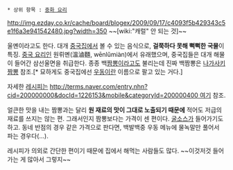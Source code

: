  * 상위 항목 : [[중화 요리]]

http://img.ezday.co.kr/cache/board/blogex/2009/09/17/c4093f5b429343c5e1f6a3e941542480.jpg?width=350
~~[wiki:"캐럴" 안 되는 것]~~

울몐이라고도 한다. 대개 [[중국집]]에서 볼 수 있는 음식으로, '''걸쭉하다 못해 뻑뻑한 국물'''이 특징. [[중국 요리]]인 원뤼몐(溫滷麵, wēnlŭmiàn)에서 유래했으며, 중국집들은 대개 해물이 들어간 삼선울면을 취급한다. 종종 백[[짬뽕]]이라고도 불리는데 진짜 백짬뽕은 [[나가사키 짬뽕]] 참조.[* 묘하게도 중국집에선 [[우동]]이란 이름으로 팔고 있는 거다.]

자세한 [[레시피]]는 [[http://terms.naver.com/entry.nhn?cid=200000000&docId=1226153&mobile&categoryId=200000400 여기]] 참조.

얼큰한 맛을 내는 짬뽕과는 달리 '''원 재료의 맛이 그대로 노출되기 때문에''' 적어도 저급의 재료를 쓰지는 않는 편. 그래서인지 짬뽕보다는 가격이 센 편이다. [[굴소스]]가 들어가기도 하고. 동네 반점의 경우 같은 가격으로 판다면, 백발백중 우동 메뉴에 물녹말만 풀어서 파는 경우다(...).

레시피가 의외로 간단한 편이기 때문에 집에서 해먹는 사람들도 많다. ~~이것저것 들어가는 게 많아서 그렇지~~
